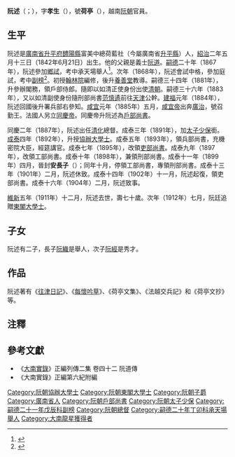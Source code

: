'''阮述'''（{{vie|v='''Nguyễn Thuật'''|hn=阮述}}；{{bd|1842年|6月21日|1911年|}}），字'''孝生'''（{{vie|v='''Hiếu Sinh'''|hn=孝生}}），號'''荷亭'''（{{vie|v='''Hà Đình'''|hn=荷亭}}），越南[[阮朝|阮朝]]官員。

==生平==
阮述是[[廣南省|廣南省]][[升平府|升平府]][[醴陽縣|醴陽縣]]富美中總荷藍社（今屬廣南省[[升平縣|升平縣]]）人，[[紹治|紹治]]二年五月十三日（1842年6月21日）出生。他的父親是義士[[阮道|阮道]]。[[嗣德|嗣德]]二十年（1867年），阮述參加[[鄉試|鄉試]]，考中承天場舉人<ref>{{Cite web |url=http://lib.nomfoundation.org/collection/1/volume/341/page/82 |title=《國朝鄉科錄》 |accessdate=2016-12-12 |archive-date=2016-10-11 |archive-url=https://web.archive.org/web/20161011064623/http://lib.nomfoundation.org/collection/1/volume/341/page/82 |dead-url=no }}</ref>。次年（1868年），阮述會試中格，參加庭試，考中[[副榜|副榜]]<ref>{{Cite web |url=http://hannom.nlv.gov.vn/hannom/cgi-bin/hannom?a=d&d=BNTwEHieahcNp1894.1.61 |title=《國朝科榜錄》 |accessdate=2016-12-12 |archive-date=2018-04-06 |archive-url=https://web.archive.org/web/20180406163817/http://hannom.nlv.gov.vn/hannom/cgi-bin/hannom?a=d&d=BNTwEHieahcNp1894.1.61 |dead-url=no }}</ref>。初授[[翰林院|翰林院]]編修，後升[[養善堂|養善堂]]教導。嗣德三十四年（1881年），升參辦閣務，領戶部侍郎。隨即以如清正使身份出使[[清朝|清朝]]。嗣德三十六年（1883年），又以如清副使身份隨刑部尚書[[范慎遹|范慎遹]]前往[[天津|天津]]公幹。[[建福_(阮朝)|建福]]元年（1884年），阮述回國後升署兵部右參知。[[咸宜|咸宜]]元年（1885年）五月，[[咸宜帝|咸宜帝]]出奔[[廣治省|廣治]]，號召勤王。法國人另立[[同慶帝|同慶帝]]。同慶帝升阮述為[[戶部尚書|戶部尚書]]。

同慶二年（1887年），阮述出任[[清化省|清化]]總督。成泰三年（1891年），加[[太子少保|太子少保]]銜。[[成泰|成泰]]四年（1892年），升授[[協辦大學士|協辦大學士]]。成泰五年（1893年），領兵部尚書，充機密院大臣，經筵講官。成泰七年（1895年），改領[[吏部尚書|吏部尚書]]。成泰九年（1897年），改領工部尚書。成泰十年（1898年），兼領刑部尚書。成泰十一年（1899年）四月，晉封'''安長子'''（{{vie|v='''An Trường tử'''|hn=安長子}}）；同年十月，停領工部尚書，專領刑部尚書。成泰十三年（1901年）二月，阮述休致。成泰十四年（1902年）十一月，阮述起復，領吏部尚書。成泰十六年（1904年）二月，阮述致事。

[[維新_(阮朝)|維新]]五年（1911年）十二月，阮述去世，壽七十歲。次年（1912年）七月，阮廷追贈[[東閣大學士|東閣大學士]]。

==子女==
阮述有二子，長子[[阮織|阮織]]是舉人，次子[[阮經|阮經]]是秀才。

==作品==
阮述著有《[[往津日記|往津日記]]》、《[[每懷吟草|每懷吟草]]》、《荷亭文集》、《法越交兵記》和《荷亭文抄》等。

==注釋==
{{reflist}}

==參考文獻==
*《[[大南實錄|大南實錄]]》正編列傳二集 卷四十二 阮道傳
*《大南實錄》正編第六紀附編

{{嗣德二十一年戊辰科庭试正副榜}}

[[Category:阮朝協辦大學士|Category:阮朝協辦大學士]]
[[Category:阮朝東閣大學士|Category:阮朝東閣大學士]]
[[Category:阮朝子爵|Category:阮朝子爵]]
[[Category:廣南省人|Category:廣南省人]]
[[Category:阮朝戶部尚書|Category:阮朝戶部尚書]]
[[Category:阮朝太子少保|Category:阮朝太子少保]]
[[Category:嗣德二十一年戊辰科副榜|Category:嗣德二十一年戊辰科副榜]]
[[Category:阮朝總督|Category:阮朝總督]]
[[Category:嗣德二十年丁卯科承天場舉人|Category:嗣德二十年丁卯科承天場舉人]]
[[Category:大南龍星獲得者|Category:大南龍星獲得者]]
